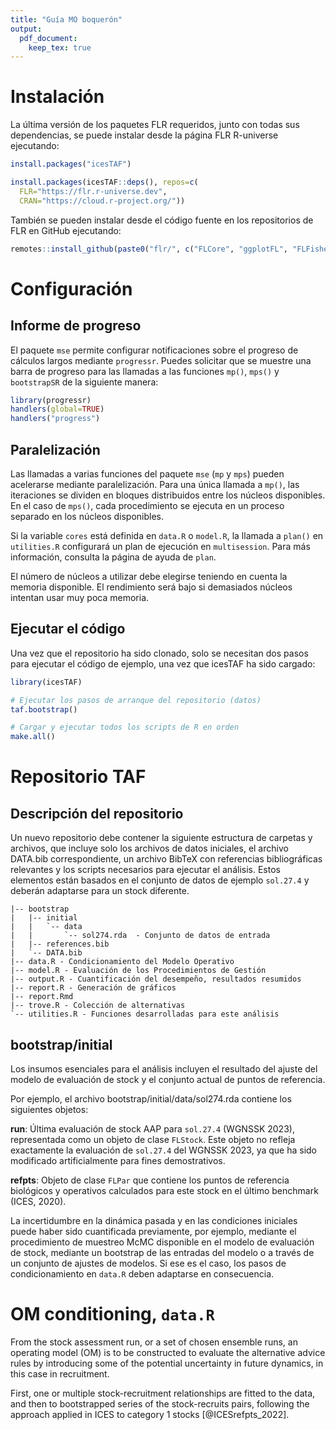 ```yaml
---
title: "Guía MO boquerón"
output:
  pdf_document:
    keep_tex: true
---
```



# Instalación

La última versión de los paquetes FLR requeridos, junto con todas sus dependencias, se puede instalar desde la página FLR R-universe ejecutando:

```r
install.packages("icesTAF")

install.packages(icesTAF::deps(), repos=c(
  FLR="https://flr.r-universe.dev",
  CRAN="https://cloud.r-project.org/"))

```


También se pueden instalar desde el código fuente en los repositorios de FLR en GitHub ejecutando:

```r
remotes::install_github(paste0("flr/", c("FLCore", "ggplotFL", "FLFishery", "FLasher", "FLSRTMB", "mse", "mseviz")))

```


# Configuración

## Informe de progreso

El paquete `mse` permite configurar notificaciones sobre el progreso de cálculos largos mediante `progressr`. Puedes solicitar que se muestre una barra de progreso para las llamadas a las funciones `mp()`, `mps()` y `bootstrapSR` de la siguiente manera:

```r
library(progressr)
handlers(global=TRUE)
handlers("progress")

```


## Paralelización

Las llamadas a varias funciones del paquete `mse` (`mp` y `mps`) pueden acelerarse mediante paralelización. Para una única llamada a `mp()`, las iteraciones se dividen en bloques distribuidos entre los núcleos disponibles. En el caso de `mps()`, cada procedimiento se ejecuta en un proceso separado en los núcleos disponibles.

Si la variable `cores` está definida en `data.R` o `model.R`, la llamada a `plan()` en `utilities.R` configurará un plan de ejecución en `multisession`. Para más información, consulta la página de ayuda de `plan`.

El número de núcleos a utilizar debe elegirse teniendo en cuenta la memoria disponible. El rendimiento será bajo si demasiados núcleos intentan usar muy poca memoria.

## Ejecutar el código

Una vez que el repositorio ha sido clonado, solo se necesitan dos pasos para ejecutar el código de ejemplo, una vez que icesTAF ha sido cargado:

```r
library(icesTAF)

# Ejecutar los pasos de arranque del repositorio (datos)
taf.bootstrap()

# Cargar y ejecutar todos los scripts de R en orden
make.all()

```

# Repositorio TAF

## Descripción del repositorio

Un nuevo repositorio debe contener la siguiente estructura de carpetas y archivos, que incluye solo los archivos de datos iniciales, el archivo DATA.bib correspondiente, un archivo BibTeX con referencias bibliográficas relevantes y los scripts necesarios para ejecutar el análisis. Estos elementos están basados en el conjunto de datos de ejemplo `sol.27.4` y deberán adaptarse para un stock diferente.

```
|-- bootstrap
|   |-- initial
|   |   `-- data
|   |       `-- sol274.rda  - Conjunto de datos de entrada
|   |-- references.bib
|   `-- DATA.bib
|-- data.R - Condicionamiento del Modelo Operativo
|-- model.R - Evaluación de los Procedimientos de Gestión
|-- output.R - Cuantificación del desempeño, resultados resumidos
|-- report.R - Generación de gráficos
|-- report.Rmd
|-- trove.R - Colección de alternativas
`-- utilities.R - Funciones desarrolladas para este análisis
```

<!-- incluir Figura de WKREBUILD -->

## bootstrap/initial

Los insumos esenciales para el análisis incluyen el resultado del ajuste del modelo de evaluación de stock y el conjunto actual de puntos de referencia.

Por ejemplo, el archivo bootstrap/initial/data/sol274.rda contiene los siguientes objetos:

**run**: Última evaluación de stock AAP para `sol.27.4` (WGNSSK 2023), representada como un objeto de clase `FLStock`. Este objeto no refleja exactamente la evaluación de `sol.27.4` del WGNSSK 2023, ya que ha sido modificado artificialmente para fines demostrativos.

**refpts**: Objeto de clase `FLPar` que contiene los puntos de referencia biológicos y operativos calculados para este stock en el último benchmark (ICES, 2020).

La incertidumbre en la dinámica pasada y en las condiciones iniciales puede haber sido cuantificada previamente, por ejemplo, mediante el procedimiento de muestreo McMC disponible en el modelo de evaluación de stock, mediante un bootstrap de las entradas del modelo o a través de un conjunto de ajustes de modelos. Si ese es el caso, los pasos de condicionamiento en `data.R` deben adaptarse en consecuencia.


# OM conditioning, `data.R`

From the stock assessment run, or a set of chosen ensemble runs, an operating model (OM) is to be constructed to evaluate the alternative advice rules by introducing some of the potential uncertainty in future dynamics, in this case in recruitment.

First, one or multiple stock-recruitment relationships are fitted to the data, and then to bootstrapped series of the stock-recruits pairs, following the approach applied in ICES to category 1 stocks [@ICESrefpts_2022].



